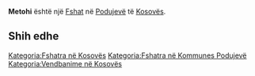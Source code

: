 {{Fshat në Kosovës
 | Emri                = Metohi
| sqi_N_name = Metohi
| sqi_N_FULL_NAME_RO = Metohi
| sqi_N_FULL_NAME_ND_RO = Metohi
| sqi_N_SORT_NAME_RG = METOHI
| sqi_N_FULL_NAME_RG = Metohi
| sqi_N_FULL_NAME_ND_RG = Metohi
| srp_N_name = Metohija
| srp_N_FULL_NAME_RO = Metohija
| srp_N_FULL_NAME_ND_RO = Metohija
| srp_N_SORT_NAME_RG = METOHIJA
| srp_N_FULL_NAME_RG = Metohija
| srp_N_FULL_NAME_ND_RG = Metohija
| srp_NS_name = Метохија
| srp_NS_FULL_NAME_RO = Метохија
| srp_NS_FULL_NAME_ND_RO = Метохија
| srp_NS_SORT_NAME_RG = МЕТОХИЈА
| srp_NS_FULL_NAME_RG = Метохија
| srp_NS_FULL_NAME_ND_RG = Метохија
| std_V_name = Metehi
| std_V_FULL_NAME_RO = Metehi Metehia
| std_V_FULL_NAME_ND_RO = Metehi Metehia
| std_V_SORT_NAME_RG = METEHI METEHIA
| std_V_FULL_NAME_RG = Metehi Metehia
| std_V_FULL_NAME_ND_RG = Metehi Metehia

 | Emri (Rasa dhanore) = 
 | Figura              = 
 | Shteti              = Kosovo
 | Komuna              = Podujevë
 | Kodi postar         = 
 | Sipërfaqja          = 

 | Popullsia           = 

 | Regj. i popullsisë  = 
 | Dend. e popullsisë  = 
 | Faqja zyrtare       = 
 <!--- Koordinatat ----> 
 | Gjerësia            = 43.013889
 | Gjatësia            = 21.148333
 | Lartësia            = 
}}
'''Metohi''' është një [[Fshat]] në [[Podujevë]] të [[Kosovës]].

<!-- == Gjeografia == -->
<!-- == Historia == -->
<!-- == Demografia == -->
== Shih edhe ==
{{Komuna Podujevë}}
{{Kosovo-Administrata-Cung}}

[[Kategoria:Fshatra në Kosovës]]
[[Kategoria:Fshatra në Kommunes Podujevë]]
[[Kategoria:Vendbanime në Kosovës]]